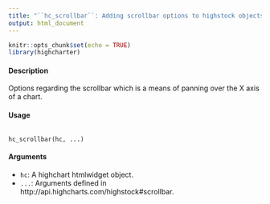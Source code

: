 ```yaml
---
title: "``hc_scrollbar``: Adding scrollbar options to highstock objects"
output: html_document
---
```


```r
knitr::opts_chunk$set(echo = TRUE)
library(highcharter)
```
 
 

#### Description 

Options regarding the scrollbar which is a means of panning over the X axis of a chart.

#### Usage
<pre><code>
hc_scrollbar(hc, ...)
</code></pre>

#### Arguments 

* ``hc ``: A highchart htmlwidget object.
* ``...``: Arguments defined in http://api.highcharts.com/highstock#scrollbar.
